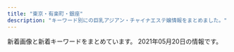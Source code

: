 ```yaml
---
title: "東京・有楽町・銀座"
description: "キーワード別にの巨乳アジアン・チャイナエステ嬢情報をまとめました。"
---
```


新着画像と新着キーワードをまとめています。
2021年05月20日の情報です。

<DmmAffiliateIns />
<KeywordTable
  shops={
    [
    {
        "name": "\u7d05\u8449",
        "station": "\u516b\u4e01\u5800\u99c5A5\u53e3",
        "keywords": {
            "C": 15
        },
        "img_links": [
            "http://arm-heal.com/img/corona.png",
            "http://arm-heal.com/staff/yuki/01.jpg",
            "http://arm-heal.com/staff/hikari/01.jpg",
            "http://arm-heal.com/pic/head.jpg",
            "http://arm-heal.com/i/files/homeimg.jpg",
            "http://arm-heal.com/staff/aya/01.jpg",
            "http://arm-heal.com/staff/miya/01.jpg",
            "http://arm-heal.com/pic/topimg5.png",
            "http://arm-heal.com/staff/aya/01mb.jpg",
            "http://arm-heal.com/pic/topimg1.png",
            "http://arm-heal.com/pic/topimg3.png",
            "http://arm-heal.com/staff/miki/01.jpg",
            "http://arm-heal.com/staff/miya/01mb.jpg",
            "http://arm-heal.com/staff/yuuyuu/01.jpg",
            "http://arm-heal.com/staff/yuuyuu/01mb.jpg",
            "http://arm-heal.com/pic/topimg4.png",
            "http://arm-heal.com/img/ttl_staff.jpg",
            "http://arm-heal.com/img/att.png",
            "http://arm-heal.com/staff/yuki/01mb.jpg",
            "http://arm-heal.com/img/ttl_rec.png",
            "http://arm-heal.com/staff/miki/01mb.jpg",
            "http://arm-heal.com/staff/hikari/01mb.jpg",
            "http://arm-heal.com/img/ttl_mobile.png",
            "http://arm-heal.com/pic/topimg2.png"
        ],
        "url": "http://arm-heal.com/"
    },
    {
        "url": "http://www.comodo.relaxjp.info/",
        "keywords": {
            "85": 2,
            "90": 1,
            "88": 1,
            "E": 1,
            "C": 1,
            "D": 7,
            "87": 6
        },
        "name": "COMODO -\u30b3\u30e2\u30c9-",
        "station": "\u99ac\u55b0\u6a2a\u5c71\u99c5A2\u51fa\u53e3",
        "img_links": [
            "http://www.comodo.relaxjp.info/images/bj1.jpg",
            "http://www.comodo.relaxjp.info/images/bj3.jpg",
            "http://www.comodo.relaxjp.info/files/001.jpg",
            "http://www.comodo.relaxjp.info/images/top.png",
            "http://www.comodo.relaxjp.info/images/hua.jpg",
            "http://www.comodo.relaxjp.info/files/001-03.jpg",
            "http://www.comodo.relaxjp.info/files/005.jpg",
            "http://www.comodo.relaxjp.info/images/s_link.jpg",
            "http://www.comodo.relaxjp.info/files/010-03.jpg",
            "http://www.comodo.relaxjp.info/files/014-02.jpg",
            "http://www.comodo.relaxjp.info/files/002.jpg",
            "http://www.comodo.relaxjp.info/files/003.jpg",
            "http://www.comodo.relaxjp.info/files/012.jpg",
            "http://www.comodo.relaxjp.info/files/015.jpg",
            "http://www.comodo.relaxjp.info/files/013-02.jpg",
            "http://www.comodo.relaxjp.info/files/011.jpg",
            "http://www.comodo.relaxjp.info/files/012-03.jpg",
            "http://www.comodo.relaxjp.info/files/011-02.jpg",
            "http://www.comodo.relaxjp.info/files/012-02.jpg",
            "http://www.comodo.relaxjp.info/files/003-02.jpg",
            "http://www.comodo.relaxjp.info/files/003-03.jpg",
            "http://www.comodo.relaxjp.info/images/s_staff.jpg",
            "http://www.comodo.relaxjp.info/files/005-03.jpg",
            "http://www.comodo.relaxjp.info/files/010-02.jpg",
            "http://www.comodo.relaxjp.info/files/015-02.jpg",
            "http://www.comodo.relaxjp.info/images/s_info.jpg",
            "http://www.comodo.relaxjp.info/files/005-02.jpg",
            "http://www.comodo.relaxjp.info/files/010.jpg",
            "http://www.comodo.relaxjp.info/files/001-02.jpg",
            "http://www.comodo.relaxjp.info/files/014-03.jpg",
            "http://www.comodo.relaxjp.info/files/011-03.jpg",
            "http://www.comodo.relaxjp.info/files/013-03.jpg",
            "http://www.comodo.relaxjp.info/images/s_news.jpg",
            "http://www.comodo.relaxjp.info/files/013.jpg",
            "http://www.comodo.relaxjp.info/files/002-02.jpg",
            "http://www.comodo.relaxjp.info/files/002-03.jpg",
            "http://www.comodo.relaxjp.info/files/014.jpg",
            "http://www.comodo.relaxjp.info/files/015-03.jpg"
        ]
    },
    {
        "name": "\u30e9\u30d5\u30a3\u30fc\u30eb",
        "img_links": [],
        "url": "http://s-este.net/",
        "keywords": {},
        "station": "\u65b0\u65e5\u672c\u6a4b\u99c55\u756a\u51fa\u53e3"
    },
    {
        "keywords": {
            "D": 14,
            "C": 14,
            "E": 7
        },
        "name": "Spa Ananda",
        "img_links": [
            "https://kayabacho-mensesthe.com/room/room-l4.jpg",
            "https://kayabacho-mensesthe.com/wp/wp-content/uploads/2019/11/mitsuki-e1574244365134.jpg",
            "https://kayabacho-mensesthe.com/images/main4.jpg",
            "https://kayabacho-mensesthe.com/staff/rin-s1.jpg",
            "https://kayabacho-mensesthe.com/images/flower.png",
            "https://kayabacho-mensesthe.com/icon/twitter.png",
            "https://kayabacho-mensesthe.com/icon/line.png",
            "https://kayabacho-mensesthe.com/wp/wp-content/uploads/2021/05/yuki-l.jpg",
            "https://kayabacho-mensesthe.com/wp/wp-content/uploads/2021/01/yuna.jpg",
            "https://kayabacho-mensesthe.com/wp/wp-content/uploads/2020/02/miyu.jpg",
            "https://kayabacho-mensesthe.com/staff/nao-s1.jpg",
            "https://kayabacho-mensesthe.com/wp/wp-content/uploads/2020/11/urara3.jpg",
            "https://kayabacho-mensesthe.com/images/top1.jpg",
            "https://kayabacho-mensesthe.com/staff/yuki-s.jpg",
            "https://kayabacho-mensesthe.com/room/room-l8.jpg",
            "https://kayabacho-mensesthe.com/images/clear.png",
            "https://kayabacho-mensesthe.com/wp/wp-content/uploads/2019/12/mitsuki.jpg",
            "https://kayabacho-mensesthe.com/room/room-l5.jpg",
            "https://kayabacho-mensesthe.com/staff/miyu-s1.jpg",
            "https://kayabacho-mensesthe.com/wp/wp-content/uploads/2020/08/ayaka-1.jpg",
            "https://kayabacho-mensesthe.com/images/mensesthe.jpg",
            "https://kayabacho-mensesthe.com/images/top2.jpg",
            "https://kayabacho-mensesthe.com/wp/wp-content/uploads/2019/09/koko-1.jpg",
            "https://kayabacho-mensesthe.com/wp/wp-content/uploads/2019/12/emi.jpg",
            "https://kayabacho-mensesthe.com/wp/wp-content/uploads/2020/03/IMG_1740-225x300.jpg",
            "https://kayabacho-mensesthe.com/staff/emi-s1.jpg",
            "https://kayabacho-mensesthe.com/room/room-l7.jpg",
            "https://kayabacho-mensesthe.com/link/mens-esthe.png",
            "https://kayabacho-mensesthe.com/images/main1.jpg",
            "https://kayabacho-mensesthe.com/staff/ayaka-s1.jpg",
            "https://kayabacho-mensesthe.com/images/top3.jpg",
            "https://kayabacho-mensesthe.com/icon/yelp.png",
            "https://kayabacho-mensesthe.com/staff/misaki-s1.jpg",
            "https://kayabacho-mensesthe.com/room/room-l1.jpg",
            "https://kayabacho-mensesthe.com/room/room-l2.jpg",
            "https://kayabacho-mensesthe.com/images/main2.jpg",
            "https://kayabacho-mensesthe.com/staff/yuna-s1.jpg",
            "https://kayabacho-mensesthe.com/staff/mitsuki-s1.jpg",
            "https://kayabacho-mensesthe.com/wp/wp-content/uploads/2020/08/ayaka-1-200x300.jpg",
            "https://kayabacho-mensesthe.com/wp/wp-content/uploads/2019/12/misaki.jpg",
            "https://kayabacho-mensesthe.com/room/room-l6.jpg",
            "https://kayabacho-mensesthe.com/wp/wp-content/uploads/2020/10/aki-s1-150x150.jpg",
            "https://kayabacho-mensesthe.com/icon/facebook.png",
            "https://kayabacho-mensesthe.com/wp/wp-content/uploads/2021/05/yuki-s-150x150.jpg",
            "https://kayabacho-mensesthe.com/room/room-l3.jpg",
            "https://kayabacho-mensesthe.com/staff/urara-s1.jpg",
            "https://kayabacho-mensesthe.com/images/footer-r.png",
            "https://kayabacho-mensesthe.com/wp/wp-content/uploads/2019/12/IMG_8988.jpg",
            "https://kayabacho-mensesthe.com/images/footer-l.png",
            "https://kayabacho-mensesthe.com/images/main3.jpg"
        ],
        "url": "https://kayabacho-mensesthe.com/",
        "station": "\u8305\u5834\u753a\u99c52\u756a\u51fa\u53e3"
    },
    {
        "name": "\u685c\uff5e\u3055\u304f\u3089\uff5e",
        "img_links": [
            "http://sakura.relaxnabi.com/css/cam01.png",
            "http://sakura.relaxnabi.com/css/nav/nav-005.png",
            "http://sakura.relaxnabi.com/css/staff/staff02.jpg",
            "http://sakura.relaxnabi.com/css/staff/staff014a.jpg",
            "http://sakura.relaxnabi.com/css/tel03.png",
            "http://sakura.relaxnabi.com/css/staff/staff06.jpg",
            "http://sakura.relaxnabi.com/css/nav/nav-002.png",
            "http://sakura.relaxnabi.com/css/staff/staff17.jpg",
            "http://sakura.relaxnabi.com/css/topleft01.png",
            "http://sakura.relaxnabi.com/css/staff/staff014.jpg",
            "http://sakura.relaxnabi.com/css/topleft02.png",
            "http://sakura.relaxnabi.com/css/nav/nav-004.png",
            "http://sakura.relaxnabi.com/css/nav/nav-006.png",
            "http://sakura.relaxnabi.com/css/topright02.jpg",
            "http://sakura.relaxnabi.com/css/staff/staff013a.jpg",
            "http://sakura.relaxnabi.com/css/staff/staff17-b.jpg",
            "http://sakura.relaxnabi.com/css/staff/staff04.jpg",
            "http://sakura.relaxnabi.com/css/nav/nav-003.png",
            "http://sakura.relaxnabi.com/css/nav/nav-001.png",
            "http://sakura.relaxnabi.com/css/staff/staff013.jpg"
        ],
        "station": "\u8305\u5834\u753a\u99c51\u756a\u51fa\u53e3",
        "keywords": {
            "87": 1,
            "D": 4,
            "89": 3,
            "C": 3,
            "91": 1
        },
        "url": "http://sakura.relaxnabi.com/"
    },
    {
        "station": "\u65b0\u5bcc\u753a\u99c5",
        "img_links": [
            "http://xn--vckg5a5c7c8c1czd.in.net/images/an_2_06.jpg",
            "http://xn--vckg5a5c7c8c1czd.in.net/images/staff_images/cg16.jpg",
            "http://xn--vckg5a5c7c8c1czd.in.net/images/an_2_02.jpg",
            "http://xn--vckg5a5c7c8c1czd.in.net/images/no.png",
            "http://xn--vckg5a5c7c8c1czd.in.net/images/staff_images/top_small_2.jpg",
            "http://xn--vckg5a5c7c8c1czd.in.net/images/staff_images/cg1.jpg",
            "http://xn--vckg5a5c7c8c1czd.in.net/images/slider/slide3s.jpg",
            "http://xn--vckg5a5c7c8c1czd.in.net/images/staff_images/cg5.jpg",
            "http://xn--vckg5a5c7c8c1czd.in.net/images/slider/slide3.jpg",
            "http://xn--vckg5a5c7c8c1czd.in.net/images/staff_images/top_small_1.jpg",
            "http://xn--vckg5a5c7c8c1czd.in.net/images/staff_images/top_small_16.jpg",
            "http://xn--vckg5a5c7c8c1czd.in.net/images/index_01.jpg",
            "http://xn--vckg5a5c7c8c1czd.in.net/images/slider/slide1.jpg",
            "http://xn--vckg5a5c7c8c1czd.in.net/images/staff_images/top_small_17.jpg",
            "http://xn--vckg5a5c7c8c1czd.in.net/images/an_2_05.jpg",
            "http://xn--vckg5a5c7c8c1czd.in.net/images/staff_images/cg2.jpg",
            "http://xn--vckg5a5c7c8c1czd.in.net/images/staff_images/cg17.jpg",
            "http://xn--vckg5a5c7c8c1czd.in.net/images/an_1_07.jpg",
            "http://xn--vckg5a5c7c8c1czd.in.net/images/slider/slide2.jpg",
            "http://xn--vckg5a5c7c8c1czd.in.net/images/an_1_06.jpg",
            "http://xn--vckg5a5c7c8c1czd.in.net/images/staff_images/cg14.jpg",
            "http://xn--vckg5a5c7c8c1czd.in.net/images/slider/slide2s.jpg",
            "http://xn--vckg5a5c7c8c1czd.in.net/images/an_2_07.jpg",
            "http://xn--vckg5a5c7c8c1czd.in.net/images/staff_images/top_small_5.jpg",
            "http://xn--vckg5a5c7c8c1czd.in.net/images/an_1_02.jpg",
            "http://xn--vckg5a5c7c8c1czd.in.net/images/staff_images/top_small_14.jpg",
            "http://xn--vckg5a5c7c8c1czd.in.net/images/slider/slide1s.jpg",
            "http://xn--vckg5a5c7c8c1czd.in.net/images/an_2_04.jpg",
            "http://xn--vckg5a5c7c8c1czd.in.net/images/an_1_03.jpg",
            "http://xn--vckg5a5c7c8c1czd.in.net/images/QRcode.jpg",
            "http://xn--vckg5a5c7c8c1czd.in.net/images/an_2_03.jpg",
            "http://xn--vckg5a5c7c8c1czd.in.net/images/an_1_04.jpg"
        ],
        "name": "\u7652\u3057\u306e\u6d77",
        "keywords": {
            "D": 20,
            "86": 24,
            "E": 4
        },
        "url": "http://xn--vckg5a5c7c8c1czd.in.net/"
    },
    {
        "img_links": [
            "http://esthe-aroma.com/images/cg03.jpg",
            "http://esthe-aroma.com/images/icon_top.png",
            "http://esthe-aroma.com/images/cg05.jpg",
            "http://esthe-aroma.com/images/icon_staff.png",
            "http://esthe-aroma.com/images/cg09.jpg",
            "http://esthe-aroma.com/images/cg01.jpg",
            "http://esthe-aroma.com/images/cg10.jpg",
            "http://esthe-aroma.com/images/photo02.jpg",
            "http://esthe-aroma.com/images/icon_info.png",
            "http://esthe-aroma.com/images/btn2.png",
            "http://esthe-aroma.com/images/cg06.jpg",
            "http://esthe-aroma.com/images/cg07.jpg",
            "http://esthe-aroma.com/images/icon_concept.png",
            "http://esthe-aroma.com/images/cg08.jpg",
            "http://esthe-aroma.com/images/end-info.png",
            "http://esthe-aroma.com/images/mainImg_sub.jpg",
            "http://esthe-aroma.com/images/cg11.jpg",
            "http://esthe-aroma.com/images/photo01.jpg",
            "http://esthe-aroma.com/images/cg13.jpg",
            "http://esthe-aroma.com/images/cg12.jpg",
            "http://esthe-aroma.com/images/icon_tel.png",
            "http://esthe-aroma.com/images/cg02.jpg",
            "http://esthe-aroma.com/images/photo03.jpg",
            "http://esthe-aroma.com/images/qrc.jpg",
            "http://esthe-aroma.com/images/cg04.jpg"
        ],
        "name": "Miss.9\uff5e\u30df\u30b9.\u30ad\u30e5\u30a6\uff5e",
        "url": "http://esthe-aroma.com/",
        "station": "\u99ac\u55b0\u6a2a\u5c71\u99c5A2\u51fa\u53e3",
        "keywords": {
            "86": 13,
            "C": 2,
            "E": 1,
            "D": 10
        }
    },
    {
        "url": "http://prime-relax.work/",
        "station": "\u99ac\u55b0\u753a\u99c51\u756a\u51fa\u53e3",
        "keywords": {
            "D": 10,
            "84": 5,
            "86": 7,
            "82": 1,
            "88": 1,
            "E": 1,
            "C": 7,
            "87": 4
        },
        "name": "PRIME\u30fb\u30d7\u30e9\u30a4\u30e0",
        "img_links": [
            "http://prime-relax.work/sp/img/sta13.jpg",
            "http://prime-relax.work/img/sta9.jpg",
            "http://prime-relax.work/img/link10033.jpg",
            "http://prime-relax.work/sp/img/pic.jpg",
            "http://prime-relax.work/img/st013.jpg",
            "http://prime-relax.work/img/st07.jpg",
            "http://prime-relax.work/img/sta14.jpg",
            "http://prime-relax.work/sp/img/t-o.jpg",
            "http://prime-relax.work/img/mo.png",
            "http://prime-relax.work/sp/img/tit.jpg",
            "http://prime-relax.work/img/sta8.jpg",
            "http://prime-relax.work/img/IMG_1667.jpg",
            "http://prime-relax.work/sp/img/p-9.jpg",
            "http://prime-relax.work/img/sta4.jpg",
            "http://prime-relax.work/sp/img/cam.jpg",
            "http://prime-relax.work/img/sta13.jpg",
            "http://prime-relax.work/sp/img/sys.jpg",
            "http://prime-relax.work/img/st08.jpg",
            "http://prime-relax.work/img/st9.jpg",
            "http://prime-relax.work/img/IMG_1675.jpg",
            "http://prime-relax.work/sp/img/t-t.jpg",
            "http://prime-relax.work/img/st04.jpg",
            "http://prime-relax.work/img/st12.jpg",
            "http://prime-relax.work/sp/img/botton.jpg",
            "http://prime-relax.work/sp/img/time.jpg",
            "http://prime-relax.work/sp/img/p-7.jpg",
            "http://prime-relax.work/sp/img/add.jpg",
            "http://prime-relax.work/sp/img/pc.jpg",
            "http://prime-relax.work/img/eve.jpg",
            "http://prime-relax.work/img/sta12.jpg",
            "http://prime-relax.work/img/link-.jpg",
            "http://prime-relax.work/sp/img/sta11.jpg",
            "http://prime-relax.work/sp/img/sta5.jpg",
            "http://prime-relax.work/img/head.jpg",
            "http://prime-relax.work/img/st4.jpg",
            "http://prime-relax.work/img/sys.jpg",
            "http://prime-relax.work/sp/img/sta14.jpg",
            "http://prime-relax.work/img/st13.jpg",
            "http://prime-relax.work/sp/img/add2.jpg",
            "http://prime-relax.work/img/link20067.jpg",
            "http://prime-relax.work/sp/img/info.jpg",
            "http://prime-relax.work/sp/img/t-r.jpg",
            "http://prime-relax.work/img/body-.jpg",
            "http://prime-relax.work/sp/img/sta9.jpg",
            "http://prime-relax.work/sp/img/sta12.jpg",
            "http://prime-relax.work/sp/img/sta8.jpg",
            "http://prime-relax.work/img/IMG_1709.jpg",
            "http://prime-relax.work/sp/img/p-8.jpg",
            "http://prime-relax.work/img/bottom.png",
            "http://prime-relax.work/img/sta5.jpg",
            "http://prime-relax.work/sp/img/sta4.jpg",
            "http://prime-relax.work/sp/img/sta7.jpg",
            "http://prime-relax.work/sp/img/t-s.jpg",
            "http://prime-relax.work/img/st8.jpg",
            "http://prime-relax.work/img/st5.jpg",
            "http://prime-relax.work/img/sta11.jpg",
            "http://prime-relax.work/sp/img/t-a.jpg",
            "http://prime-relax.work/img/st014.jpg",
            "http://prime-relax.work/sp/img/tel.jpg",
            "http://prime-relax.work/img/st14.jpg",
            "http://prime-relax.work/img/IMG_1699.jpg",
            "http://prime-relax.work/img/st7.jpg",
            "http://prime-relax.work/sp/img/add3.jpg",
            "http://prime-relax.work/img/bottom-.png",
            "http://prime-relax.work/img/link300100.jpg",
            "http://prime-relax.work/img/sta7.jpg",
            "http://prime-relax.work/img/st11.jpg"
        ]
    },
    {
        "url": "http://www.hitomebore.esjp.info/",
        "img_links": [
            "http://www.hitomebore.esjp.info/images/m1.jpg",
            "http://www.hitomebore.esjp.info/images/m3.jpg",
            "http://www.hitomebore.esjp.info/images/btn2.png",
            "http://www.hitomebore.esjp.info/images/m2.jpg",
            "http://www.hitomebore.esjp.info/images/m4.jpg",
            "http://www.hitomebore.esjp.info/images/mainImg2.jpg",
            "http://www.hitomebore.esjp.info/files/007.jpg",
            "http://www.hitomebore.esjp.info/files/012.jpg",
            "http://www.hitomebore.esjp.info/files/013.jpg",
            "http://www.hitomebore.esjp.info/files/016.jpg",
            "http://www.hitomebore.esjp.info/files/011.jpg",
            "http://www.hitomebore.esjp.info/files/008.jpg",
            "http://www.hitomebore.esjp.info/files/002.jpg",
            "http://www.hitomebore.esjp.info/images/mainImg_sub.jpg",
            "http://www.hitomebore.esjp.info/files/010.jpg",
            "http://www.hitomebore.esjp.info/files/015.jpg",
            "http://www.hitomebore.esjp.info/files/009.jpg",
            "http://www.hitomebore.esjp.info/files/014.jpg"
        ],
        "keywords": {
            "87": 6,
            "C": 6,
            "86": 18,
            "88": 3,
            "D": 27,
            "85": 6
        },
        "station": "\u65b0\u5bcc\u753a\u99c53\u756a\u51fa\u53e3",
        "name": "\u3072\u3068\u3081\u307c\u308c"
    },
    {
        "keywords": {
            "87": 2,
            "F": 5,
            "85": 16,
            "D": 8,
            "88": 5,
            "E": 2,
            "C": 22
        },
        "img_links": [
            "http://cocosia-massage.work/sp/img/st5.jpg",
            "http://cocosia-massage.work/sp/img/info.jpg",
            "http://cocosia-massage.work/img/st2.jpg",
            "http://cocosia-massage.work/sp/img/cam4.jpg",
            "http://cocosia-massage.work/img/head2.jpg",
            "http://cocosia-massage.work/img/st5.jpg",
            "http://cocosia-massage.work/sp/img/st2.jpg",
            "http://cocosia-massage.work/sp/img/botton.jpg",
            "http://cocosia-massage.work/img/cncp.jpg",
            "http://cocosia-massage.work/sp/img/t-t.jpg",
            "http://cocosia-massage.work/sp/img/st6.jpg",
            "http://cocosia-massage.work/img/newf.jpg",
            "http://cocosia-massage.work/sp/img/sys.jpg",
            "http://cocosia-massage.work/img/sta5.jpg",
            "http://cocosia-massage.work/sp/img/st1.jpg",
            "http://cocosia-massage.work/sp/img/cam2.jpg",
            "http://cocosia-massage.work/img/nos.jpg",
            "http://cocosia-massage.work/img/fla-2.jpg",
            "http://cocosia-massage.work/sp/img/rec.jpg",
            "http://cocosia-massage.work/img/fla-1.jpg",
            "http://cocosia-massage.work/sp/img/st3.jpg",
            "http://cocosia-massage.work/img/sta1.jpg",
            "http://cocosia-massage.work/sp/img/t-t2.jpg",
            "http://cocosia-massage.work/img/r9.jpg",
            "http://cocosia-massage.work/img/sta6.jpg",
            "http://cocosia-massage.work/img/conc.jpg",
            "http://cocosia-massage.work/sp/img/cam3.jpg",
            "http://cocosia-massage.work/img/acc.jpg",
            "http://cocosia-massage.work/sp/img/pc.jpg",
            "http://cocosia-massage.work/img/news.jpg",
            "http://cocosia-massage.work/img/sta3.jpg",
            "http://cocosia-massage.work/sp/img/p-4.jpg",
            "http://cocosia-massage.work/sp/img/t-r.jpg",
            "http://cocosia-massage.work/sp/img/st4.jpg",
            "http://cocosia-massage.work/sp/img/p-5.jpg",
            "http://cocosia-massage.work/img/sta4.jpg",
            "http://cocosia-massage.work/sp/img/qr.jpg",
            "http://cocosia-massage.work/sp/img/p-6.jpg",
            "http://cocosia-massage.work/sp/img/acc.jpg",
            "http://cocosia-massage.work/img/st3.jpg",
            "http://cocosia-massage.work/img/st6.jpg",
            "http://cocosia-massage.work/img/xmas.png",
            "http://cocosia-massage.work/sp/img/t-s.jpg",
            "http://cocosia-massage.work/img/sta2.jpg",
            "http://cocosia-massage.work/img/st4.jpg",
            "http://cocosia-massage.work/img/st1.jpg",
            "http://cocosia-massage.work/sp/img/cam1.jpg",
            "http://cocosia-massage.work/sp/img/p-3.jpg"
        ],
        "name": "COCOSIA",
        "url": "http://cocosia-massage.work/",
        "station": "\u4eba\u5f62\u753a\u99c5A1\u51fa\u53e3"
    },
    {
        "url": "https://est-tiara.info/",
        "name": "Tiara-\u30c6\u30a4\u30a2\u30e9-",
        "img_links": [
            "https://est-tiara.info/images/gallery/r4.jpg",
            "https://est-tiara.info/staffPhoto/s20210304100038.jpg",
            "https://est-tiara.info/staffPhoto/s20210304100121.jpg",
            "https://est-tiara.info/images/gallery/r6.jpg",
            "https://est-tiara.info/staffPhoto/s20210304095623.jpg",
            "https://est-tiara.info/uploadfiles/Image/campaignEstTiaraInfo.jpg",
            "https://est-tiara.info/js/sliderLine/slide_prev.png",
            "https://est-tiara.info/staffPhoto/b20210304100038.jpg",
            "https://est-tiara.info/staffPhoto/b20201016083614.jpg",
            "https://est-tiara.info/images/gallery/r2.jpg",
            "https://est-tiara.info/images/returnBtn.png",
            "https://est-tiara.info/images/mobile.png",
            "https://est-tiara.info/images/gallery/r1.jpg",
            "https://est-tiara.info/staffPhoto/s20210304095845.jpg",
            "https://est-tiara.info/images/gallery/r3.jpg",
            "https://est-tiara.info/images/gallery/r7.jpg",
            "https://est-tiara.info/staffPhoto/s20201016083828.jpg",
            "https://est-tiara.info/staffPhoto/b20210304100121.jpg",
            "https://est-tiara.info/staffPhoto/b20210304095739.jpg",
            "https://est-tiara.info/staffPhoto/b20210304095623.jpg",
            "https://est-tiara.info/staffPhoto/b20210304095845.jpg",
            "https://est-tiara.info/staffPhoto/s20201016083614.jpg",
            "https://est-tiara.info/staffPhoto/s20210304095739.jpg",
            "https://est-tiara.info/staffPhoto/b20201016083828.jpg",
            "https://est-tiara.info/images/gallery/r8.jpg",
            "https://est-tiara.info/images/gallery/r5.jpg",
            "https://est-tiara.info/js/sliderLine/slide_next.png"
        ],
        "station": "\u6771\u9280\u5ea7\u99c5A7\u51fa\u53e3",
        "keywords": {
            "89": 1,
            "D": 4,
            "87": 1,
            "E": 1,
            "C": 1
        }
    },
    {
        "url": "http://toukasui.jpn.mn/",
        "name": "\u6843\u82b1\u6c34*\u3068\u3046\u304b\u3059\u3044",
        "station": "\u6771\u9280\u5ea7\u99c55\u756a\u51fa\u53e3",
        "img_links": [
            "http://toukasui.jpn.mn/images/room2.jpg",
            "http://toukasui.jpn.mn/photos/sites/49/2019/09/2019091616543823.jpg",
            "http://toukasui.jpn.mn/photos/sites/49/2019/02/2019021519245846.jpg",
            "http://toukasui.jpn.mn/images/pick.jpg",
            "http://toukasui.jpn.mn/photos/sites/49/2020/09/202009151644200.jpg",
            "http://toukasui.jpn.mn/images/news.jpg",
            "http://toukasui.jpn.mn/photos/sites/49/2021/04/2021041715313779.jpg",
            "http://toukasui.jpn.mn/images/room4.jpg",
            "http://toukasui.jpn.mn/images/face.jpg",
            "http://toukasui.jpn.mn/photos/sites/49/2019/03/2019030615101559.jpg",
            "http://toukasui.jpn.mn/photos/sites/49/2019/06/2019061711394937.jpg",
            "http://toukasui.jpn.mn/images/mobile.jpg",
            "http://toukasui.jpn.mn/photos/sites/49/2019/08/2019081010463794.jpg",
            "http://toukasui.jpn.mn/images/room3.jpg",
            "http://toukasui.jpn.mn/images/top.jpg",
            "http://toukasui.jpn.mn/photos/sites/49/2019/02/2019020710305082.jpg",
            "http://toukasui.jpn.mn/photos/sites/49/2021/04/2021040817571791.jpg",
            "http://toukasui.jpn.mn/photos/sites/49/2018/12/2018121411170742.jpg",
            "http://toukasui.jpn.mn/photos/sites/49/2019/11/2019111002374421.jpg",
            "http://toukasui.jpn.mn/photos/sites/49/2021/05/2021052012504273.jpg",
            "http://toukasui.jpn.mn/images/s_staff.png",
            "http://toukasui.jpn.mn/photos/sites/49/2018/11/2018111701424587.jpg",
            "http://toukasui.jpn.mn/photos/sites/49/2019/08/2019082510480041.jpg",
            "http://toukasui.jpn.mn/images/room1.jpg",
            "http://toukasui.jpn.mn/photos/sites/49/2018/11/2018110702420266.jpg",
            "http://toukasui.jpn.mn/photos/sites/49/2019/07/2019070111270334.jpg"
        ],
        "keywords": {
            "86": 7,
            "F": 1,
            "87": 3,
            "D": 11,
            "89": 1,
            "85": 4,
            "E": 4,
            "88": 1
        }
    },
    {
        "url": "https://aroma.tyo.cm/",
        "img_links": [],
        "station": "\u8305\u5834\u753a\u99c510\u756a\u51fa\u53e3",
        "name": "\u6975\u4e0a\u30e1\u30f3\u30ba\u30a2\u30ed\u30de\u65e5\u672c\u6a4b",
        "keywords": {}
    },
    {
        "img_links": [
            "http://sweet-massage.work/img/sta1.jpg",
            "http://sweet-massage.work/img/st1.jpg",
            "http://sweet-massage.work/img/s3.jpg",
            "http://sweet-massage.work/img/st03.jpg",
            "http://sweet-massage.work/img/st5.jpg",
            "http://sweet-massage.work/img/nos.jpg",
            "http://sweet-massage.work/img/st005.jpg",
            "http://sweet-massage.work/sp/img/add.jpg",
            "http://sweet-massage.work/sp/img/st03.jpg",
            "http://sweet-massage.work/img/st3.jpg",
            "http://sweet-massage.work/sp/img/s3.jpg",
            "http://sweet-massage.work/sp/img/st4.jpg",
            "http://sweet-massage.work/sp/img/pc.jpg",
            "http://sweet-massage.work/sp/img/s4.jpg",
            "http://sweet-massage.work/sp/img/t-o.jpg",
            "http://sweet-massage.work/sp/img/st5.jpg",
            "http://sweet-massage.work/img/s4.jpg",
            "http://sweet-massage.work/sp/img/s5.jpg",
            "http://sweet-massage.work/img/st01.jpg",
            "http://sweet-massage.work/sp/img/add2.jpg",
            "http://sweet-massage.work/sp/img/tit.jpg",
            "http://sweet-massage.work/sp/img/st01.jpg",
            "http://sweet-massage.work/sp/img/st3.jpg",
            "http://sweet-massage.work/img/mobile-1.png",
            "http://sweet-massage.work/img/foot-body.jpg",
            "http://sweet-massage.work/img/sta2.jpg",
            "http://sweet-massage.work/sp/img/st02.jpg",
            "http://sweet-massage.work/sp/img/time.jpg",
            "http://sweet-massage.work/sp/img/st04.jpg",
            "http://sweet-massage.work/img/sta3.jpg",
            "http://sweet-massage.work/img/st02.jpg",
            "http://sweet-massage.work/img/sta4.jpg",
            "http://sweet-massage.work/sp/img/pic.jpg",
            "http://sweet-massage.work/img/st4.jpg",
            "http://sweet-massage.work/sp/img/st005.jpg",
            "http://sweet-massage.work/img/sta5.jpg",
            "http://sweet-massage.work/sp/img/s2.jpg",
            "http://sweet-massage.work/img/m1.png",
            "http://sweet-massage.work/sp/img/t-a.jpg",
            "http://sweet-massage.work/img/st2.jpg",
            "http://sweet-massage.work/sp/img/botton.jpg",
            "http://sweet-massage.work/sp/img/t-t.jpg",
            "http://sweet-massage.work/sp/img/st2.jpg",
            "http://sweet-massage.work/sp/img/tel.jpg",
            "http://sweet-massage.work/img/s2.jpg",
            "http://sweet-massage.work/sp/img/t-s.jpg",
            "http://sweet-massage.work/sp/img/st05.jpg",
            "http://sweet-massage.work/img/s1.jpg",
            "http://sweet-massage.work/sp/img/t-r.jpg",
            "http://sweet-massage.work/img/s5.jpg",
            "http://sweet-massage.work/sp/img/st1.jpg",
            "http://sweet-massage.work/img/st04.jpg",
            "http://sweet-massage.work/sp/img/sys.jpg",
            "http://sweet-massage.work/sp/img/info.jpg",
            "http://sweet-massage.work/img/st05.jpg"
        ],
        "name": "Sweet",
        "keywords": {
            "E": 6,
            "89": 3,
            "85": 3,
            "88": 3,
            "D": 6,
            "86": 6,
            "C": 3
        },
        "url": "http://sweet-massage.work/",
        "station": "\u8305\u5834\u753a\u99c53\u756a\u51fa\u53e3"
    },
    {
        "img_links": [
            "http://tokyo-relaxtime.asia/img/cast/alice-03.jpg",
            "http://tokyo-relaxtime.asia/img/cast/miki-02.jpg",
            "http://tokyo-relaxtime.asia/img/cast/miki-01.jpg",
            "http://tokyo-relaxtime.asia/img/cast/miki-04.jpg",
            "http://tokyo-relaxtime.asia/img/cast/ai-04.jpg",
            "http://tokyo-relaxtime.asia/img/interior/corridor-1.jpg",
            "http://tokyo-relaxtime.asia/img/cast/ai-01.jpg",
            "http://tokyo-relaxtime.asia/img/tw_mark.png",
            "http://tokyo-relaxtime.asia/img/cast/momo-01.jpg",
            "http://tokyo-relaxtime.asia/img/slick/st-1.jpg",
            "http://tokyo-relaxtime.asia/img/cast/alice-04.jpg",
            "http://tokyo-relaxtime.asia/img/cast/yuka-04.jpg",
            "http://tokyo-relaxtime.asia/img/cast/ai-02.jpg",
            "http://tokyo-relaxtime.asia/img/slick/st-5.jpg",
            "http://tokyo-relaxtime.asia/img/slick/st-4.jpg",
            "http://tokyo-relaxtime.asia/img/interior/lobby-1.jpg",
            "http://tokyo-relaxtime.asia/img/cast/yuka-02.jpg",
            "http://tokyo-relaxtime.asia/img/cast/momo-04.jpg",
            "http://tokyo-relaxtime.asia/img/cast/yuka-01.jpg",
            "http://tokyo-relaxtime.asia/img/cast/momo-02.jpg",
            "http://tokyo-relaxtime.asia/img/cast/alice-02.jpg",
            "http://tokyo-relaxtime.asia/img/cast/miki-03.jpg",
            "http://tokyo-relaxtime.asia/img/cast/yuka-03.jpg",
            "http://tokyo-relaxtime.asia/img/cast/momo-03.jpg",
            "http://tokyo-relaxtime.asia/img/cast/alice-01.jpg",
            "http://tokyo-relaxtime.asia/img/cast/ai-03.jpg",
            "http://tokyo-relaxtime.asia/img/slick/st-6.jpg",
            "http://tokyo-relaxtime.asia/img/slick/st-3.jpg"
        ],
        "keywords": {},
        "url": "http://tokyo-relaxtime.asia/",
        "station": "\u6771\u65e5\u672c\u6a4b\u99c5A2\u51fa\u53e3",
        "name": "Evergrace-\u30a8\u30d0\u30fc\u30b0\u30ec\u30fc\u30b9-"
    },
    {
        "keywords": {
            "86": 4,
            "C": 30,
            "F": 2
        },
        "url": "https://melodyspa.tokyo/",
        "img_links": [
            "https://melodyspa.tokyo/images/st/yuri.jpg",
            "https://melodyspa.tokyo/images/st/risa.jpg",
            "https://melodyspa.tokyo/images/st/yuna2.jpg",
            "https://melodyspa.tokyo/images/st/you3.jpg",
            "https://melodyspa.tokyo/images/st/yuna1.jpg",
            "https://melodyspa.tokyo/images/st/mina2.jpg",
            "https://melodyspa.tokyo/images/st/rara2.jpg",
            "https://melodyspa.tokyo/images/st/you.jpg",
            "https://melodyspa.tokyo/images/st/yuna.jpg",
            "https://melodyspa.tokyo/images/st/you2.jpg",
            "https://melodyspa.tokyo/images/share/pagetop.png",
            "https://melodyspa.tokyo/images/st/miho.jpg",
            "https://melodyspa.tokyo/images/st/mina.jpg",
            "https://melodyspa.tokyo/images/topimage/topimage.jpg",
            "https://melodyspa.tokyo/images/st/ringo.jpg"
        ],
        "name": "Melody Spa -\u30e1\u30ed\u30c7\u30a3 \u30b9\u30d1-",
        "station": "JR\u65b0\u65e5\u672c\u6a4b\u99c56\u756a\u51fa\u53e3"
    },
    {
        "img_links": [
            "http://koikst.xyz/_src/20886058/sign.png",
            "http://koikst.xyz/_src/20885809/www.cman.png",
            "http://koikst.xyz/_src/20886303/07958eda583eff2b24876adf03c0a434.jpg",
            "http://koikst.xyz/_src/20886222/up.png",
            "http://koikst.xyz/_src/20886019/up.png",
            "http://koikst.xyz/_src/20886062/index_35.png",
            "http://koikst.xyz/_src/51067437/wechatimg724.jpg",
            "http://koikst.xyz/_src/20886035/up.png",
            "http://koikst.xyz/_src/20991736/t02200330_0640096013249885015.jpg",
            "http://koikst.xyz/_src/20886064/index_37.png",
            "http://koikst.xyz/_src/20886060/index_33.png",
            "http://koikst.xyz/_src/20886308/t02200330_0640096013249885015.jpg",
            "http://koikst.xyz/_src/20886007/_k3_6020.jpg",
            "http://koikst.xyz/_src/20886300/media-20170919.jpg",
            "http://koikst.xyz/_src/20886122/up.png",
            "http://sunflower.jp.net/3.jpg",
            "http://koikst.xyz/_src/20886061/index_34.png",
            "http://koikst.xyz/_src/20886006/wechatimg36.jpg",
            "http://koikst.xyz/_src/20886103/up.png",
            "http://koikst.xyz/_src/20885836/sign.jpg",
            "http://sunflower.jp.net/2.jpg",
            "http://koikst.xyz/_src/20885828/up.png",
            "http://koikst.xyz/_src/20886148/therapist-ito.jpg",
            "http://koikst.xyz/_src/20886235/t02200330_0640096013249885015.jpg",
            "http://koikst.xyz/_src/21089124/img20180325193504865361.png",
            "http://koikst.xyz/_src/20886059/sign.png",
            "http://sunflower.jp.net/5.jpg",
            "http://koikst.xyz/_src/51067433/wechatimg726.jpg",
            "http://koikst.xyz/_src/51067435/wechatimg725.jpg",
            "http://koikst.xyz/_src/20885845/up.png",
            "http://sunflower.jp.net/6.jpg",
            "http://koikst.xyz/_src/20886009/img_2917.jpg",
            "http://koikst.xyz/_src/20886008/_k3_6019.jpg",
            "http://koikst.xyz/_src/51067440/wechatimg723.jpg",
            "http://koikst.xyz/_src/20886010/img_3017.jpg",
            "http://koikst.xyz/_src/20885997/up.png",
            "http://koikst.xyz/_src/20886233/906ab10dd05fdcaee1fa99bd6e5779ea.jpg",
            "http://koikst.xyz/_src/20886111/_dsf0778_pp.jpg",
            "http://koikst.xyz/_src/20886211/07958eda583eff2b24876adf03c0a434.jpg",
            "http://sunflower.jp.net/1.jpg",
            "http://koikst.xyz/_src/20886066/slider2.png",
            "http://koikst.xyz/_src/20886231/_dsf0770_pp.jpg",
            "http://koikst.xyz/_src/20886005/wechatimg35.jpg",
            "http://koikst.xyz/_src/20886092/therapist-ito.jpg",
            "http://koikst.xyz/_src/20886305/therapist-ito.jpg",
            "http://koikst.xyz/_src/20886310/wechatimg405.jpg",
            "http://koikst.xyz/_src/20886283/img20170527114635169213.png",
            "http://koikst.xyz/_src/20886229/_dsf0778_pp.jpg",
            "http://koikst.xyz/_src/20886287/9c88380aa0315ec9292225a3223d62d9.jpg",
            "http://koikst.xyz/_src/20886063/index_36.png",
            "http://koikst.xyz/_src/20885811/up.png",
            "http://koikst.xyz/_src/20886065/index_38.png"
        ],
        "station": "JR\u6771\u4eac\u99c5\u516b\u91cd\u6d32\u53e3",
        "name": "\u60a0",
        "keywords": {
            "89": 3,
            "85": 2,
            "E": 3,
            "C": 2
        },
        "url": "http://koikst.xyz/"
    },
    {
        "keywords": {},
        "station": "\u4eba\u5f62\u753a\u99c5A6",
        "url": "http://yume-sato.blue/",
        "img_links": [
            "http://yume-sato.blue/uploads//sites/18/2020/09/g5.jpg",
            "http://yume-sato.blue/uploads//sites/18/2020/12/gg-150x150.jpg",
            "http://yume-sato.blue/uploads//sites/18/2020/09/g1.jpg",
            "http://yume-sato.blue/uploads//sites/18/2021/04/1.jpg",
            "http://yume-sato.blue/uploads//sites/18/2020/12/gg.jpg",
            "http://yume-sato.blue/uploads//sites/18/2020/09/g3.jpg",
            "http://yume-sato.blue/uploads//sites/18/2020/09/news.jpg",
            "http://yume-sato.blue/uploads//sites/18/2020/09/g5-150x150.jpg",
            "http://yume-sato.blue/uploads//sites/18/2020/09/g3-150x150.jpg",
            "http://yume-sato.blue/uploads//sites/18/2020/09/mobile-1.jpg",
            "http://yume-sato.blue/uploads//sites/18/2020/09/g2-150x150.jpg",
            "http://yume-sato.blue/uploads//sites/18/2020/09/g6.jpg",
            "http://yume-sato.blue/uploads//sites/18/2020/09/pick.jpg",
            "http://yume-sato.blue/uploads//sites/18/2020/09/top1-1.jpg",
            "http://yume-sato.blue/uploads//sites/18/2020/10/g2.jpg",
            "http://yume-sato.blue/uploads//sites/18/2020/09/g1-150x150.jpg",
            "http://yume-sato.blue/uploads//sites/18/2020/09/g6-150x150.jpg",
            "http://yume-sato.blue/uploads//sites/18/2020/09/g2.jpg",
            "http://yume-sato.blue/uploads//sites/18/2020/09/s_staff.png",
            "http://yume-sato.blue/uploads//sites/18/2021/04/1-225x300.jpg",
            "http://yume-sato.blue/uploads//sites/18/2020/09/top.jpg",
            "http://yume-sato.blue/uploads//sites/18/2020/09/g4-150x150.jpg",
            "http://yume-sato.blue/uploads//sites/18/2020/09/g4.jpg"
        ],
        "name": "\u5922\u306e\u90f7"
    },
    {
        "station": "JR\u6771\u4eac\u99c5\u516b\u91cd\u6d32\u5317\u53e3",
        "img_links": [
            "http://f-relaxe.net/images/index_13.jpg",
            "http://f-relaxe.net/images/info_11.jpg",
            "http://f-relaxe.net/images/sub_12.jpg",
            "http://f-relaxe.net/images/index_04.jpg",
            "http://f-relaxe.net/girl/017.jpg",
            "http://f-relaxe.net/girl/07.jpg",
            "http://f-relaxe.net/girl/010.jpg",
            "http://f-relaxe.net/girl/012.jpg",
            "http://f-relaxe.net/images/staff_11.jpg",
            "http://f-relaxe.net/girl/013.jpg",
            "http://f-relaxe.net/images/01.jpg",
            "http://f-relaxe.net/girl/04.jpg",
            "http://f-relaxe.net/images/02.jpg",
            "http://f-relaxe.net/girl/012a.jpg",
            "http://f-relaxe.net/images/index_17.jpg",
            "http://f-relaxe.net/images/index_12.jpg",
            "http://f-relaxe.net/images/index_119.jpg",
            "http://f-relaxe.net/girl/09.jpg",
            "http://f-relaxe.net/images/sub_15.jpg",
            "http://f-relaxe.net/images/index_07.jpg",
            "http://f-relaxe.net/girl/08.jpg",
            "http://f-relaxe.net/girl/02a.jpg",
            "http://f-relaxe.net/images/index_10.jpg",
            "http://f-relaxe.net/girl/011.jpg",
            "http://f-relaxe.net/images/line.jpg",
            "http://f-relaxe.net/images/rec.jpg",
            "http://f-relaxe.net/images/rec_11.jpg",
            "http://f-relaxe.net/images/index_08.jpg",
            "http://f-relaxe.net/images/index_03.jpg",
            "http://f-relaxe.net/images/info.jpg",
            "http://f-relaxe.net/girl/08a.jpg",
            "http://f-relaxe.net/images/03.jpg",
            "http://f-relaxe.net/images/index_09.jpg",
            "http://f-relaxe.net/images/index_05.jpg",
            "http://f-relaxe.net/girl/07a.jpg",
            "http://f-relaxe.net/girl/024.jpg",
            "http://f-relaxe.net/images/index_16.jpg",
            "http://f-relaxe.net/girl/013a.jpg",
            "http://f-relaxe.net/images/index_06.jpg",
            "http://f-relaxe.net/girl/02.jpg",
            "http://f-relaxe.net/images/index_14.jpg",
            "http://f-relaxe.net/girl/09a.jpg",
            "http://f-relaxe.net/girl/010a.jpg",
            "http://f-relaxe.net/images/index_18.jpg",
            "http://f-relaxe.net/images/index_01.jpg",
            "http://f-relaxe.net/girl/00.jpg",
            "http://f-relaxe.net/images/sub_10.jpg",
            "http://f-relaxe.net/girl/011a.jpg"
        ],
        "name": "For you",
        "url": "http://f-relaxe.net",
        "keywords": {
            "87": 1,
            "G": 1,
            "89": 1,
            "91": 1,
            "85": 3,
            "93": 1,
            "90": 1,
            "E": 3,
            "86": 1,
            "D": 2,
            "C": 3,
            "83": 1
        }
    },
    {
        "keywords": {},
        "img_links": [
            "http://www.kayabatyo-massage.work/images/recruit/req_03.jpg",
            "http://www.kayabatyo-massage.work/images/head_therapist.jpg",
            "http://www.kayabatyo-massage.work/images/recruit/nagare_06.png",
            "http://www.kayabatyo-massage.work/images/head_interior.jpg",
            "http://www.kayabatyo-massage.work/images/recruit/nagare_03.jpg",
            "http://www.kayabatyo-massage.work/images/icon_new.png",
            "http://www.kayabatyo-massage.work/images/icon_ranking_03.png",
            "http://www.kayabatyo-massage.work/images/mainvisual_01_s.jpg",
            "http://www.kayabatyo-massage.work/staff/kaoru.jpg",
            "http://www.kayabatyo-massage.work/staff/hinata.jpg",
            "http://www.kayabatyo-massage.work/images/trigger.jpg",
            "http://www.kayabatyo-massage.work/staff/nanami.jpg",
            "http://www.kayabatyo-massage.work/images/sw_home.png",
            "http://www.kayabatyo-massage.work/images/no_image.jpg",
            "http://www.kayabatyo-massage.work/images/icon_ranking_02.png",
            "http://www.kayabatyo-massage.work/images/sw_tel.png",
            "http://www.kayabatyo-massage.work/images/mainvisual_01.jpg",
            "http://www.kayabatyo-massage.work/images/recruit/point_08.png",
            "http://www.kayabatyo-massage.work/images/recruit/point_06.png",
            "http://www.kayabatyo-massage.work/images/recruit/nagare_05.png",
            "http://www.kayabatyo-massage.work/images/recruit/message_03.png",
            "http://www.kayabatyo-massage.work/images/mainvisual_02.jpg",
            "http://www.kayabatyo-massage.work/images/recruit/sp_mainvisual.jpg",
            "http://www.kayabatyo-massage.work/images/mainvisual_02_s.jpg",
            "http://www.kayabatyo-massage.work/images/recruit/nagare_02.jpg",
            "http://www.kayabatyo-massage.work/images/recruit/point_05.png",
            "http://www.kayabatyo-massage.work/images/recruit/nagare_07.png",
            "http://www.kayabatyo-massage.work/images/icon_ranking_01.png",
            "http://www.kayabatyo-massage.work/images/recruit/point_03.png",
            "http://www.kayabatyo-massage.work/images/recruit/point_04.png",
            "http://www.kayabatyo-massage.work/images/recruit/point_07.png",
            "http://www.kayabatyo-massage.work/images/recruit/point_09.png",
            "http://www.kayabatyo-massage.work/images/recruit/nagare_01.jpg"
        ],
        "url": "http://www.kayabatyo-massage.work/",
        "station": "\u8305\u5834\u753a\u99c511\u756a\u51fa\u53e3",
        "name": "Angela"
    },
    {
        "img_links": [
            "http://luna-shine.info/uploads/lunashine/2015/03/8dbe4d07b4f1258c30f14b30e60c1466.png",
            "http://luna-shine.info/uploads/lunashine/2013/10/e381bfe382841_e589afe69cac.jpg",
            "http://luna-shine.info/uploads/lunashine/2013/01/room-10.jpg",
            "http://luna-shine.info/uploads/lunashine/2013/01/room-11.jpg",
            "http://luna-shine.info/uploads/lunashine/2013/10/e38182e38286e381bf3_e589afe69cac.jpg",
            "http://luna-shine.info/uploads/lunashine/2014/06/9c1b42356edc1bb51d040e0a1783fa97.png",
            "http://luna-shine.info/uploads/lunashine/2014/06/image-14.jpeg",
            "http://luna-shine.info/uploads/lunashine/2013/10/e381bfe38286e3818d-5_e589afe69cac.jpg",
            "http://luna-shine.info/uploads/lunashine/2014/06/image-15.jpeg",
            "http://luna-shine.info/uploads/lunashine/2015/03/11111.jpg",
            "http://luna-shine.info/uploads/lunashine/2012/12/mobile.jpg",
            "http://luna-shine.info/uploads/lunashine/images/picup.png",
            "http://luna-shine.info/uploads/lunashine/2017/03/saki.jpg",
            "http://luna-shine.info/uploads/lunashine/2012/12/mailmaka.jpg",
            "http://luna-shine.info/uploads/lunashine/2015/01/2_e589afe69cac.jpg",
            "http://luna-shine.info/uploads/lunashine/2015/12/qqe59bbee7898720151214133747.jpg",
            "http://luna-shine.info/uploads/lunashine/2019/04/flash1.jpg",
            "http://luna-shine.info/uploads/lunashine/2015/04/1111_e589afe69cac1.jpg",
            "http://luna-shine.info/uploads/lunashine/2013/03/img_0522_e589afe69cac-1000x1333.jpg",
            "http://luna-shine.info/uploads/lunashine/2019/04/tel.jpg",
            "http://luna-shine.info/uploads/lunashine/2013/01/room-7.jpg",
            "http://luna-shine.info/uploads/lunashine/2015/09/1-12041z120344c1_e589afe69cac_e589afe69cac.jpg",
            "http://luna-shine.info/uploads/lunashine/2015/01/11.jpg",
            "http://luna-shine.info/uploads/lunashine/images/new_d.jpg",
            "http://luna-shine.info/uploads/lunashine/2013/10/e381bfe3818d2_e589afe69cac.jpg",
            "http://luna-shine.info/uploads/lunashine/2019/04/bottom.jpg",
            "http://luna-shine.info/uploads/lunashine/2014/04/image_e589afe69cac.png",
            "http://luna-shine.info/uploads/lunashine/2015/03/171f728230a16701d87b9e61ba70edf8.png",
            "http://luna-shine.info/uploads/lunashine/2013/01/room-1.jpg",
            "http://luna-shine.info/uploads/lunashine/2019/04/e5beaee4bfa1e59bbee78987_201903161627478.jpg",
            "http://luna-shine.info/uploads/lunashine/2015/04/1111_e589afe69cac.jpg",
            "http://luna-shine.info/uploads/lunashine/2014/05/naomi1-276x3583.jpg",
            "http://luna-shine.info/uploads/lunashine/2013/01/qiu-1.jpg",
            "http://luna-shine.info/uploads/lunashine/2019/05/e5beaee4bfa1e59bbee78987_20190517131309.jpg",
            "http://luna-shine.info/uploads/lunashine/2016/12/img_4240.jpg",
            "http://luna-shine.info/uploads/lunashine/2016/11/31.jpg",
            "http://luna-shine.info/uploads/lunashine/2013/05/p1020464_e589afe69cac.jpg",
            "http://luna-shine.info/uploads/lunashine/2017/03/saki1.jpg",
            "http://luna-shine.info/uploads/lunashine/2017/04/22221.jpg",
            "http://luna-shine.info/uploads/lunashine/2013/10/4_e589afe69cac.jpg",
            "http://luna-shine.info/uploads/lunashine/2012/12/topview0.jpg",
            "http://luna-shine.info/uploads/lunashine/2013/01/room-5.jpg",
            "http://luna-shine.info/uploads/lunashine/2018/05/2.jpg",
            "http://luna-shine.info/uploads/lunashine/2019/04/e5beaee4bfa1e59bbee78987_201903161627475.jpg",
            "http://luna-shine.info/uploads/lunashine/2019/07/qqe59bbee78987201504181707251.jpg",
            "http://luna-shine.info/uploads/lunashine/2013/01/room-6.jpg",
            "http://luna-shine.info/uploads/lunashine/2012/12/topview1.jpg",
            "http://luna-shine.info/uploads/lunashine/2013/11/e381afe3828be3818befbc92-1000x1333.jpg",
            "http://luna-shine.info/uploads/lunashine/2013/01/img_0370_e589afe69cac-276x368.jpg",
            "http://luna-shine.info/uploads/lunashine/2013/01/room-8.jpg",
            "http://luna-shine.info/uploads/lunashine/2019/12/e5beaee4bfa1e59bbee78987_20191207154634.jpg",
            "http://luna-shine.info/uploads/lunashine/images/rq03.jpg",
            "http://luna-shine.info/uploads/lunashine/images/new_tit.jpg",
            "http://luna-shine.info/uploads/lunashine/2013/01/img_0427_e589afe69cac-276x368.jpg",
            "http://luna-shine.info/uploads/lunashine/2012/12/topview4.jpg",
            "http://luna-shine.info/uploads/lunashine/2015/01/0.jpg",
            "http://luna-shine.info/uploads/lunashine/2013/11/e381afe3828be3818b-1000x1333.jpg",
            "http://luna-shine.info/uploads/lunashine/2012/12/topview3.jpg",
            "http://luna-shine.info/uploads/lunashine/2019/12/e5beaee4bfa1e59bbee78987_201912071546181.jpg",
            "http://luna-shine.info/uploads/lunashine/images/rq01.jpg",
            "http://luna-shine.info/uploads/lunashine/2019/04/e5beaee4bfa1e59bbee78987_2019031616274791.jpg",
            "http://luna-shine.info/uploads/lunashine/2013/01/room-9.jpg",
            "http://luna-shine.info/uploads/lunashine/2019/01/e5beaee4bfa1e59bbee78987_20190124144601.jpg",
            "http://luna-shine.info/uploads/lunashine/2019/05/e5beaee4bfa1e59bbee78987_201905171313091.jpg",
            "http://luna-shine.info/uploads/lunashine/2019/03/e5beaee4bfa1e59bbee78987_201903161627476.jpg",
            "http://luna-shine.info/uploads/lunashine/2014/05/naomi1-276x3584.jpg",
            "http://luna-shine.info/uploads/lunashine/2014/05/22.jpg",
            "http://luna-shine.info/uploads/lunashine/2019/03/e5beaee4bfa1e59bbee78987_201903141535171.jpg",
            "http://luna-shine.info/uploads/lunashine/2013/01/room-3.jpg",
            "http://luna-shine.info/uploads/lunashine/images/no-photo.jpg",
            "http://luna-shine.info/uploads/lunashine/2020/01/e5beaee4bfa1e59bbee78987_20190517131309.jpg",
            "http://luna-shine.info/uploads/lunashine/2013/01/room-2.jpg",
            "http://luna-shine.info/uploads/lunashine/2015/06/image1-266x4001.jpg"
        ],
        "keywords": {
            "89": 21,
            "87": 12,
            "G": 6,
            "\u80f8": 2,
            "E": 13,
            "\u30bb\u30af\u30b7\u30fc": 1,
            "D": 30,
            "F": 6,
            "84": 3,
            "88": 21,
            "81": 3,
            "C": 12,
            "85": 6,
            "86": 6,
            "82": 3
        },
        "url": "http://luna-shine.info/",
        "name": "\u30eb\u30ca\u30b7\u30e3\u30a4\u30f3",
        "station": "\u5c0f\u4f1d\u99ac\u753a\u99c53\u756a\u51fa\u53e3"
    },
    {
        "url": "https://angel-love.tyo.cm/",
        "station": "\u9280\u5ea7\u99c5A5\u51fa\u53e3",
        "name": "Angel Love",
        "img_links": [
            "https://angel-love.tyo.cm/images/info.jpg",
            "https://angel-love.tyo.cm/photos/sites/27/2021/05/2021051405270947.jpg",
            "https://angel-love.tyo.cm/images/s_staff.png",
            "https://angel-love.tyo.cm/photos/sites/27/2021/05/2021051405262130.jpg",
            "https://angel-love.tyo.cm/images/room1.jpg",
            "https://angel-love.tyo.cm/images/top.jpg",
            "https://angel-love.tyo.cm/photos/sites/27/2021/05/202105140525172.jpg",
            "https://angel-love.tyo.cm/images/news_bj1.jpg",
            "https://angel-love.tyo.cm/images/s_news.jpg",
            "https://angel-love.tyo.cm/images/mobile.jpg",
            "https://angel-love.tyo.cm/photos/sites/27/2021/05/2021051405281627.jpg",
            "https://angel-love.tyo.cm/images/news_bj3.jpg",
            "https://angel-love.tyo.cm/images/s1.jpg",
            "https://angel-love.tyo.cm/images/room2.jpg",
            "https://angel-love.tyo.cm/images/room3.jpg",
            "https://angel-love.tyo.cm/images/room4.jpg",
            "https://angel-love.tyo.cm/images/s3.jpg"
        ],
        "keywords": {
            "86": 10,
            "D": 15,
            "87": 5,
            "83": 5,
            "C": 5
        }
    },
    {
        "keywords": {
            "88": 1,
            "\u30bb\u30af\u30b7\u30fc": 3
        },
        "img_links": [
            "https://ningyocho-esthe.work/images/dream/staff/13.jpg",
            "https://ningyocho-esthe.work/images/dream/staff/1.jpg",
            "https://ningyocho-esthe.work/images/dream/home/image_03.png",
            "https://ningyocho-esthe.work/images/dream/common/header_info.png",
            "https://ningyocho-esthe.work/images/dream/staff/imgapp_3.jpg",
            "https://ningyocho-esthe.work/images/dream/common/header_phone_pc.png",
            "https://ningyocho-esthe.work/images/dream/home/image_01.png",
            "https://ningyocho-esthe.work/images/dream/staff/\u3042\u307f.jpg",
            "https://ningyocho-esthe.work/images/dream/common/gallery_09.png",
            "https://ningyocho-esthe.work/images/dream/common/gallery_01.png",
            "https://ningyocho-esthe.work/images/dream/common/gallery_05.png",
            "https://ningyocho-esthe.work/images/dream/common/gallery_06.png",
            "https://ningyocho-esthe.work/images/dream/common/credit_02.png",
            "https://ningyocho-esthe.work/images/dream/home/image_02.png",
            "https://ningyocho-esthe.work/images/dream/common/credit_01.png",
            "https://ningyocho-esthe.work/images/dream/staff/\u30ca\u30ca.jpg",
            "https://ningyocho-esthe.work/images/dream/staff/3.jpg",
            "https://ningyocho-esthe.work/images/dream/common/credit_03.png",
            "https://ningyocho-esthe.work/images/dream/staff/2.jpg",
            "https://ningyocho-esthe.work/images/dream/common/side_bnr_01.png",
            "https://ningyocho-esthe.work/images/dream/common/gallery_02.png",
            "https://ningyocho-esthe.work/images/dream/staff/ni.jpeg",
            "https://ningyocho-esthe.work/images/dream/common/gallery_04.png",
            "https://ningyocho-esthe.work/images/dream/staff/imgapp_1.jpg",
            "https://ningyocho-esthe.work/images/dream/home/teaser.png",
            "https://ningyocho-esthe.work/images/dream/common/side_bnr_02.png",
            "https://ningyocho-esthe.work/images/dream/common/gallery_07.png",
            "https://ningyocho-esthe.work/images/dream/staff/imgapp6.jpg",
            "https://ningyocho-esthe.work/images/dream/common/gallery_08.png",
            "https://ningyocho-esthe.work/images/dream/common/gallery_03.png",
            "https://ningyocho-esthe.work/images/dream/nvpuai2.jpeg",
            "https://ningyocho-esthe.work/images/dream/common/gallery_10.png"
        ],
        "url": "https://ningyocho-esthe.work/",
        "station": "\u4eba\u5f62\u753a\u99c5A1\u51fa\u53e3",
        "name": "Dream"
    },
    {
        "keywords": {
            "85": 2,
            "86": 14,
            "87": 4
        },
        "url": "http://missyou-esthe.com/",
        "img_links": [
            "http://missyou-esthe.com/img/cg07.jpg",
            "http://missyou-esthe.com/img/mr1.jpg",
            "http://missyou-esthe.com/img/tt19.jpg",
            "http://missyou-esthe.com/img/tt2.jpg",
            "http://missyou-esthe.com/img/cg11.jpg",
            "http://missyou-esthe.com/img/f1.jpg",
            "http://missyou-esthe.com/img/tt14.jpg",
            "http://missyou-esthe.com/img/cg10.jpg",
            "http://missyou-esthe.com/img/f.jpg",
            "http://missyou-esthe.com/img/cg08.jpg",
            "http://missyou-esthe.com/img/cg03.jpg",
            "http://missyou-esthe.com/img/cg01.jpg",
            "http://missyou-esthe.com/img/cg02.jpg",
            "http://missyou-esthe.com/img/cg09.jpg",
            "http://missyou-esthe.com/img/tt12.jpg",
            "http://missyou-esthe.com/img/cg04.jpg",
            "http://missyou-esthe.com/img/t2.jpg",
            "http://missyou-esthe.com/img/t1.jpg",
            "http://missyou-esthe.com/img/t3.jpg",
            "http://missyou-esthe.com/img/tt18.jpg",
            "http://missyou-esthe.com/img/tt21.jpg",
            "http://missyou-esthe.com/img/tt20.jpg",
            "http://missyou-esthe.com/img/tt15.jpg",
            "http://missyou-esthe.com/img/cg13.jpg",
            "http://missyou-esthe.com/img/eve.jpg",
            "http://missyou-esthe.com/img/no.png",
            "http://missyou-esthe.com/img/cg06.jpg",
            "http://missyou-esthe.com/img/tt13.jpg",
            "http://missyou-esthe.com/img/tt4.jpg",
            "http://missyou-esthe.com/img/tt1.jpg",
            "http://missyou-esthe.com/img/cg14.jpg",
            "http://missyou-esthe.com/img/tt17.jpg",
            "http://missyou-esthe.com/img/tt11.jpg",
            "http://missyou-esthe.com/img/tt16.jpg",
            "http://missyou-esthe.com/img/cg091.jpg",
            "http://missyou-esthe.com/img/cg05.jpg",
            "http://missyou-esthe.com/img/lin.jpg"
        ],
        "name": "Lotus\uff5e\u30ed\u30fc\u30bf\u30b9\uff5e",
        "station": "\u65b0\u5bcc\u753a\u99c53\u756a\u51fa\u53e3"
    },
    {
        "img_links": [
            "http://yurarika.work/staff/mika.jpg",
            "http://yurarika.work/staff/aya1.jpg",
            "http://yurarika.work/staff/aya2.jpg",
            "http://yurarika.work/staff/aya.jpg",
            "http://yurarika.work/staff/mirai.jpg",
            "http://yurarika.work/staff/mika1.jpg",
            "http://yurarika.work/staff/rara2.jpg",
            "http://yurarika.work/staff/mika2.jpg",
            "http://yurarika.work/img/all/loader.png",
            "http://yurarika.work/staff/rara1.jpg",
            "http://yurarika.work/staff/mirai2.jpg",
            "http://yurarika.work/staff/rara.jpg",
            "http://yurarika.work/staff/mirai1.jpg"
        ],
        "keywords": {
            "88": 6,
            "85": 10,
            "D": 6,
            "86": 4,
            "C": 14
        },
        "url": "http://yurarika.work/",
        "station": "\u6c34\u5929\u5bae\u524d\u99c58\u756a\u51fa\u53e3",
        "name": "\u3086\u3089\u308a\u9999"
    },
    {
        "keywords": {},
        "url": "http://e-berry.work/index.html",
        "station": "\u6c34\u5929\u5bae\u524d\u99c56\u756a\u51fa\u53e3",
        "name": "\u30a2\u30ed\u30de\u30a2\u30ea\u30a2",
        "img_links": [
            "http://e-berry.work/images/9.jpg",
            "http://e-berry.work/sp/images/newface.png",
            "http://e-berry.work/images/newface.jpg",
            "http://e-berry.work/sp/img/nene1.jpg",
            "http://e-berry.work/sp/img/ayumi1.jpg",
            "http://e-berry.work/sp/images/sys1.png",
            "http://e-berry.work/sp/img/moka1.jpg",
            "http://e-berry.work/img/haruka1.jpg",
            "http://e-berry.work/sp/images/newsb.png",
            "http://e-berry.work/sp/images/b2.jpg",
            "http://e-berry.work/sp/img/hikari1.jpg",
            "http://e-berry.work/images/int2.jpg",
            "http://e-berry.work/images/rec1.jpg",
            "http://e-berry.work/sp/images/news.png",
            "http://e-berry.work/images/sm.jpg",
            "http://e-berry.work/sp/images/tel.png",
            "http://e-berry.work/sp/images/concept.jpg",
            "http://e-berry.work/sp/images/int1.png",
            "http://e-berry.work/staff/ai.jpg",
            "http://e-berry.work/sp/img/natumi1.jpg",
            "http://e-berry.work/staff/aya.jpg",
            "http://e-berry.work/images/rec2.jpg",
            "http://e-berry.work/sp/images/footer.jpg",
            "http://e-berry.work/staff/nene.jpg",
            "http://e-berry.work/sp/img/aya1.jpg",
            "http://e-berry.work/sp/images/topgirl.png",
            "http://e-berry.work/sp/images/sys3.png",
            "http://e-berry.work/staff/ayumi.jpg",
            "http://e-berry.work/sp/images/sys2.png",
            "http://e-berry.work/images/10.jpg",
            "http://e-berry.work/sp/images/ac1.jpg",
            "http://e-berry.work/images/sys3.jpg",
            "http://e-berry.work/sp/images/9.jpg",
            "http://e-berry.work/img/aya1.jpg",
            "http://e-berry.work/img/ayumi1.jpg",
            "http://e-berry.work/sp/images/10.jpg",
            "http://e-berry.work/sp/img/rina1.jpg",
            "http://e-berry.work/sp/staff/nene.jpg",
            "http://e-berry.work/sp/staff/ayumi.jpg",
            "http://e-berry.work/img/moka1.jpg",
            "http://e-berry.work/staff/yoko.jpg",
            "http://e-berry.work/sp/img/ai1.jpg",
            "http://e-berry.work/images/staff_t.jpg",
            "http://e-berry.work/sp/images/rec2.png",
            "http://e-berry.work/sp/images/int2.png",
            "http://e-berry.work/sp/images/head.jpg",
            "http://e-berry.work/sp/staff/ai.jpg",
            "http://e-berry.work/sp/staff/hikari.jpg",
            "http://e-berry.work/sp/images/interior_t.png",
            "http://e-berry.work/images/tgirl.jpg",
            "http://e-berry.work/sp/images/rec1.jpg",
            "http://e-berry.work/sp/staff/aya.jpg",
            "http://e-berry.work/img/natumi1.jpg",
            "http://e-berry.work/staff/natumi.jpg",
            "http://e-berry.work/sp/img/haruka1.jpg",
            "http://e-berry.work/images/ac1.jpg",
            "http://e-berry.work/staff/moka.jpg",
            "http://e-berry.work/images/newsb.png",
            "http://e-berry.work/images/b2.jpg",
            "http://e-berry.work/images/concept.jpg",
            "http://e-berry.work/sp/staff/rina.jpg",
            "http://e-berry.work/img/nene1.jpg",
            "http://e-berry.work/img/yoko1.jpg",
            "http://e-berry.work/images/news_t.jpg",
            "http://e-berry.work/sp/staff/yoko.jpg",
            "http://e-berry.work/sp/staff/haruka.jpg",
            "http://e-berry.work/staff/hikari.jpg",
            "http://e-berry.work/img/ai1.jpg",
            "http://e-berry.work/img/hikari1.jpg",
            "http://e-berry.work/images/sys1.jpg",
            "http://e-berry.work/images/head.jpg",
            "http://e-berry.work/images/interior_t.jpg",
            "http://e-berry.work/sp/staff/moka.jpg",
            "http://e-berry.work/img/rina1.jpg",
            "http://e-berry.work/sp/staff/natumi.jpg",
            "http://e-berry.work/sp/images/b1.jpg",
            "http://e-berry.work/images/int1.jpg",
            "http://e-berry.work/images/sys2.jpg",
            "http://e-berry.work/images/b1.jpg",
            "http://e-berry.work/staff/rina.jpg",
            "http://e-berry.work/staff/haruka.jpg",
            "http://e-berry.work/sp/images/staff_t.png",
            "http://e-berry.work/sp/img/yoko1.jpg"
        ]
    }
]
}
/>
<DmmAffiliateScript />
